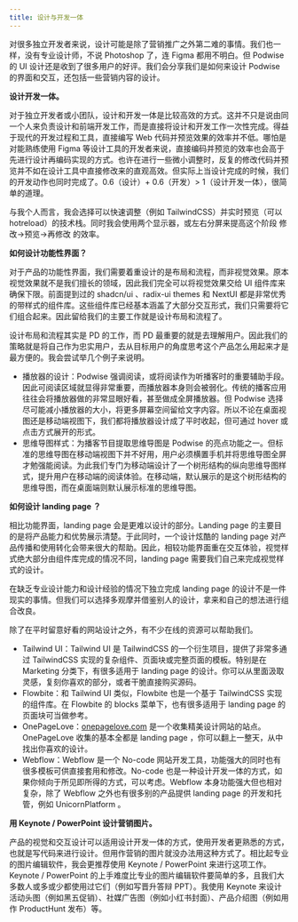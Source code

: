 ```yaml
---
title: 设计与开发一体
---
```


对很多独立开发者来说，设计可能是除了营销推广之外第二难的事情。我们也一样，没有专业设计师，不说 Photoshop 了，连 Figma 都用不明白。但 Podwise 的 UI 设计还是收到了很多用户的好评。我们会分享我们是如何来设计 Podwise 的界面和交互，还包括一些营销内容的设计。

**设计开发一体。**

对于独立开发者或小团队，设计和开发一体是比较高效的方式。这并不只是说由同一个人来负责设计和前端开发工作，而是直接将设计和开发工作一次性完成。得益于现代的开发过程和工具，直接编写 Web 代码并预览效果的效率并不低。哪怕是对能熟练使用 Figma 等设计工具的开发者来说，直接编码并预览的效率也会高于先进行设计再编码实现的方式。也许在进行一些微小调整时，反复的修改代码并预览并不如在设计工具中直接修改来的直观高效。但实际上当设计完成的时候，我们的开发动作也同时完成了。0.6（设计）+ 0.6（开发）> 1（设计开发一体），很简单的道理。

与我个人而言，我会选择可以快速调整（例如 TailwindCSS）并实时预览（可以 hotreload）的技术栈。同时我会使用两个显示器，或左右分屏来提高这个阶段 修改->预览->再修改 的效率。

**如何设计功能性界面？**

对于产品的功能性界面，我们需要着重设计的是布局和流程，而非视觉效果。原本视觉效果就不是我们擅长的领域，因此我们完全可以将视觉效果交给 UI 组件库来确保下限。前面提到过的 shadcn/ui 、radix-ui themes 和 NextUI 都是非常优秀的带样式的组件库。这些组件库已经基本涵盖了大部分交互形式，我们只需要将它们组合起来。因此留给我们的主要工作就是设计布局和流程了。

设计布局和流程其实是 PD 的工作，而 PD 最重要的就是去理解用户。因此我们的策略就是将自己作为忠实用户，去从目标用户的角度思考这个产品怎么用起来才是最方便的。我会尝试举几个例子来说明。

- 播放器的设计：Podwise 强调阅读，或将阅读作为听播客时的重要辅助手段。因此可阅读区域就显得非常重要，而播放器本身则会被弱化。传统的播客应用往往会将播放器做的非常显眼好看，甚至做成全屏播放器。但 Podwise 选择尽可能减小播放器的大小，将更多屏幕空间留给文字内容。所以不论在桌面视图还是移动端视图下，我们都将播放器设计成了平时收起，但可通过 hover 或点击方式展开的形式。
- 思维导图样式：为播客节目提取思维导图是 Podwise 的亮点功能之一。但标准的思维导图在移动端视图下并不好用，用户必须横置手机并将思维导图全屏才勉强能阅读。为此我们专门为移动端设计了一个树形结构的纵向思维导图样式，提升用户在移动端的阅读体验。在移动端，默认展示的是这个树形结构的思维导图，而在桌面端则默认展示标准的思维导图。

**如何设计 landing page ？**

相比功能界面，landing page 会是更难以设计的部分。Landing page 的主要目的是将产品能力和优势展示清楚。于此同时，一个设计炫酷的 landing page 对产品传播和使用转化会带来很大的帮助。因此，相较功能界面重在交互体验，视觉样式绝大部分由组件库完成的情况不同，landing page 需要我们自己来完成视觉样式的设计。

在缺乏专业设计能力和设计经验的情况下独立完成 landing page 的设计不是一件现实的事情。但我们可以选择多观摩并借鉴别人的设计，拿来和自己的想法进行组合改良。

除了在平时留意好看的网站设计之外，有不少在线的资源可以帮助我们。

- Tailwind UI：Tailwind UI 是 TailwindCSS 的一个衍生项目，提供了非常多通过 TailwindCSS 实现的复杂组件、页面块或完整页面的模板。特别是在 Marketing 分类下，有很多适用于 landing page 的设计。你可以从里面汲取灵感，复刻你喜欢的部分，或者干脆直接购买源码。
- Flowbite：和 Tailwind UI 类似，Flowbite 也是一个基于 TailwindCSS 实现的组件库。在 Flowbite 的 blocks 菜单下，也有很多适用于 landing page 的页面块可当做参考。
- OnePageLove：[onepagelove.com](http://onepagelove.com/) 是一个收集精美设计网站的站点。OnePageLove 收集的基本全都是 landing page ，你可以翻上一整天，从中找出你喜欢的设计。
- Webflow：Webflow 是一个 No-code 网站开发工具，功能强大的同时也有很多模板可供直接套用和修改。No-code 也是一种设计开发一体的方式，如果你倾向于所见即所得的方式，可以考虑。Webflow 本身功能强大但也相对复杂，除了 Webflow 之外也有很多别的产品提供 landing page 的开发和托管，例如 UnicornPlatform 。

**用 Keynote / PowerPoint 设计营销图片。**

产品的视觉和交互设计可以适用设计开发一体的方式，使用开发者更熟悉的方式，也就是写代码来进行设计。但用作营销的图片就没办法用这种方式了。相比起专业的图片编辑软件，我会更推荐使用 Keynote / PowerPoint 来进行这项工作。Keynote / PowerPoint 的上手难度比专业的图片编辑软件要简单的多，且我们大多数人或多或少都使用过它们（例如写晋升答辩 PPT）。我使用 Keynote 来设计活动头图（例如黑五促销）、社媒广告图（例如小红书封面）、产品介绍图（例如用作 ProductHunt 发布）等。
